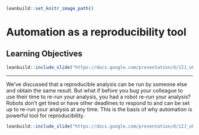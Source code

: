 
```r
leanbuild::set_knitr_image_path()
```

# Automation as a reproducibility tool

## Learning Objectives

```r
leanbuild::include_slide("https://docs.google.com/presentation/d/1IJ_uFxJud7OdIAr6p8ZOzvYs-SGDqa7g4cUHtUld03I/edit#slide=id.g104d8c58b62_46_4")
```

***


We've discussed that a reproducible analysis can be run by someone else and obtain the same result. But what if before you bug your colleague to use their time to re-run your analysis, you had a robot re-run your analysis? Robots don't get tired or have other deadlines to respond to and can be set up to re-run your analysis at any time. This is the basis of why automation is powerful tool for reproducibility.

```r
leanbuild::include_slide("https://docs.google.com/presentation/d/1IJ_uFxJud7OdIAr6p8ZOzvYs-SGDqa7g4cUHtUld03I/edit#slide=id.g104d8c58b62_46_9")
```
